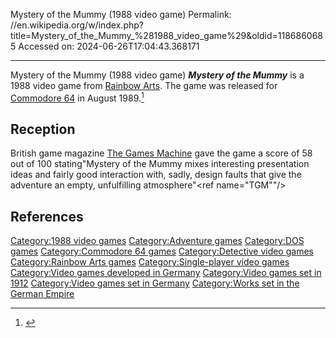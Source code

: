 Mystery of the Mummy (1988 video game)
Permalink: //en.wikipedia.org/w/index.php?title=Mystery_of_the_Mummy_%281988_video_game%29&oldid=1186860685
Accessed on: 2024-06-26T17:04:43.368171



------
Mystery of the Mummy (1988 video game)
{{Distinguish|Sherlock Holmes: The Mystery of the Mummy}}
{{Infobox CVG
| title = Mystery of the Mummy
| image = Mystery of the Mummy 1988 video game cover.jpg
| caption = 
| developer = Time Warp Software
| publisher = [[Rainbow Arts]]
| producer = 
| designer = 
| programmer = 
| released = 1988
| genre = [[Adventure game|Adventure]]
| modes = 
| platforms = [[Amiga]],<ref name="TGM"/> [[Commodore 64]], [[DOS]]<ref name="TGM"/>
| alt = 
| writer = 
| composer = 
| series = 
| engine = 
| artist = 
}} '''''Mystery of the Mummy''''' is a 1988 video game from [[Rainbow Arts]]. The game was released for [[Commodore 64]] in August 1989.<ref>{{cite web|url=https://archive.org/details/Datormagazin1989/Datormagazin_1989_nr13/page/n7/mode/2up|title=NYA Titlar|magazine={{ill|Datormagazin|lt=Datormagazin|sv|Datormagazin}}|language=sv|page=7|date=1989|accessdate=July 23, 2022}}</ref>

==Reception==
{{Video game reviews
|rev1=''Power Play''
|rev1Score=7/10<ref>{{cite web|url=https://www.kultboy.com/index.php?site=t&id=4634|archiveurl=https://web.archive.org/web/20220711112916/https://www.kultboy.com/index.php?site=t&id=4634|title=Bozuma|magazine={{ill|Power Play (magazine)|de|Power Play (Zeitschrift)}}|language=de|archivedate=July 11, 2022|date=June 1988|accessdate=July 23, 2022}}</ref>
|rev2=''64'er''
|rev2Score=93%<ref>{{cite web|url=https://www.kultboy.com/index.php?site=t&id=5849|archiveurl=https://web.archive.org/web/20220711112916/https://www.kultboy.com/index.php?site=t&id=5849|title=Wer hat die Mumie?|magazine={{ill|64'er|de|64'er (Zeitschrift)}}|language=de|archivedate=July 11, 2022|date=October 1988|accessdate=July 23, 2022}}</ref>
|rev3=''Datormagazin''
|rev3Score=6/10<ref>{{cite web|first=Johan|last=Birgander|url=http://amr.abime.net/review_31155|title=Mystery of the Mummy|magazine={{ill|Datormagazin|lt=Datormagazin|sv|Datormagazin}}|page=17|language=sv|date=December 1989|accessdate=July 23, 2022}}</ref>
|rev4=''[[The Games Machine]]''
|rev4Score=58%<ref name="TGM">{{cite web|url=http://amr.abime.net/review_33616|title=Mystery of the Mummy|magazine=[[The Games Machine]]|date=January 1990|accessdate=July 23, 2022}}</ref>
|rev5=''Games Preview''
|rev5Score=58%<ref>{{cite web|url=https://archive.org/details/GamesPreviewNr891989/page/n75/mode/2up|title=Element Aert, Kaere Wilhelm|magazine=Games Preview|language=dutch|date=1989|accessdate=July 23, 2022}}</ref>
}}

British game magazine [[The Games Machine]] gave the game a score of 58 out of 100 stating"Mystery of the Mummy mixes interesting presentation ideas and fairly good interaction with, sadly, design faults that give the adventure an empty, unfulfilling atmosphere"<ref name="TGM""/>

{{clear}}

==References==
{{reflist}}

[[Category:1988 video games]]
[[Category:Adventure games]]
[[Category:DOS games]]
[[Category:Commodore 64 games]]
[[Category:Detective video games]]
[[Category:Rainbow Arts games]]
[[Category:Single-player video games]]
[[Category:Video games developed in Germany]]
[[Category:Video games set in 1912]]
[[Category:Video games set in Germany]]
[[Category:Works set in the German Empire]]

{{Videogame-stub}}